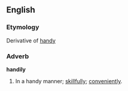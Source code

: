 ==English==

===Etymology===
Derivative of [[handy]]

===Adverb===
'''handily'''

#In a handy manner; [[skillfully]]; [[conveniently]].